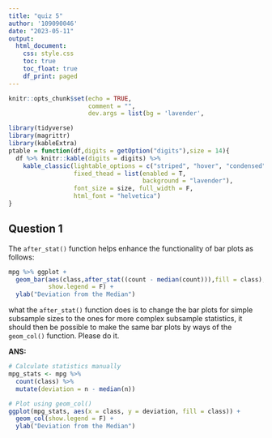 ---
title: "quiz 5"
author: '109090046'
date: "2023-05-11"
output: 
  html_document:
    css: style.css
    toc: true
    toc_float: true
    df_print: paged
---

```{r setup, include=FALSE}
knitr::opts_chunk$set(echo = TRUE, 
                      comment = "", 
                      dev.args = list(bg = 'lavender',                                       pointsize = 11))

library(tidyverse)
library(magrittr)
library(kableExtra)
ptable = function(df,digits = getOption("digits"),size = 14){
  df %>% knitr::kable(digits = digits) %>% 
    kable_classic(lightable_options = c("striped", "hover", "condensed"),
                  fixed_thead = list(enabled = T, 
                                     background = "lavender"),
                  font_size = size, full_width = F,
                  html_font = "helvetica")
}
```

## Question 1
The `after_stat()` function helps enhance the functionality of bar plots as follows:
```{r}
mpg %>% ggplot + 
  geom_bar(aes(class,after_stat((count - median(count))),fill = class),
           show.legend = F) +
  ylab("Deviation from the Median")
```

what the `after_stat()` function does is to change the bar plots for simple subsample sizes to the ones for more complex subsample statistics, it should then be possible to make the same bar plots by ways of the `geom_col()` function. Please do it.

**ANS:**

```{r}
# Calculate statistics manually
mpg_stats <- mpg %>% 
  count(class) %>% 
  mutate(deviation = n - median(n))

# Plot using geom_col()
ggplot(mpg_stats, aes(x = class, y = deviation, fill = class)) +
  geom_col(show.legend = F) +
  ylab("Deviation from the Median")
```